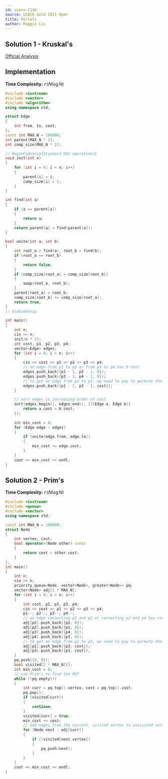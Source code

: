 ```yaml
---
id: usaco-1138
source: USACO Gold 2021 Open
title: Portals
author: Maggie Liu
---
```


## Solution 1 - Kruskal's

[Official Analysis](http://www.usaco.org/current/data/sol_prob2_gold_open21.html)

## Implementation

**Time Complexity:** $\mathcal{O}(N\log N)$

<LanguageSection>

<CPPSection>

```cpp
#include <iostream>
#include <vector>
#include <algorithm>
using namespace std;

struct Edge
{
	int from, to, cost;
};
const int MAX_N = 100000;
int parent[MAX_N * 2];
int comp_size[MAX_N * 2];

// BeginCodeSnip{Standard DSU operations}
void init(int n)
{
	for (int i = 0; i < n; i++)
	{
		parent[i] = i;
		comp_size[i] = 1;
	}
}

int find(int a)
{
	if (a == parent[a])
	{
		return a;
	}
	return parent[a] = find(parent[a]);
}

bool unite(int a, int b)
{
	int root_a = find(a), root_b = find(b);
	if (root_a == root_b)
	{
		return false;
	}
	if (comp_size[root_a] > comp_size[root_b])
	{
		swap(root_a, root_b);
	}
	parent[root_a] = root_b;
	comp_size[root_b] += comp_size[root_a];
	return true;
}
// EndCodeSnip

int main()
{
	int n;
	cin >> n;
	init(n * 2);
	int cost, p1, p2, p3, p4;
	vector<Edge> edges;
	for (int i = 0; i < n; i++)
	{
		cin >> cost >> p1 >> p2 >> p3 >> p4;
		// an edge from p1 to p2 or from p3 to p4 has 0 cost
		edges.push_back({p1 - 1, p2 - 1, 0});
		edges.push_back({p3 - 1, p4 - 1, 0});
		// to get an edge from p1 to p3, we need to pay to permute the portals
		edges.push_back({p1 - 1, p3 - 1, cost});
	}

	// sort edges in increasing order of cost
	sort(edges.begin(), edges.end(), [](Edge a, Edge b){
		return a.cost < b.cost;
	});
	
	int min_cost = 0;
	for (Edge edge : edges)
	{
		if (unite(edge.from, edge.to))
		{
			min_cost += edge.cost;
		}
	}
	cout << min_cost << endl;
}
```

</CPPSection>

</LanguageSection>

## Solution 2 - Prim's

**Time Complexity:** $\mathcal{O}(N\log N)$

<LanguageSection>

<CPPSection>

```cpp
#include <iostream>
#include <queue>
#include <vector>
using namespace std;

const int MAX_N = 100000;
struct Node
{
	int vertex, cost;
	bool operator>(Node other) const
	{
		return cost > other.cost;
	}
};
int main()
{
	int n;
	cin >> n;
	priority_queue<Node, vector<Node>, greater<Node>> pq;
	vector<Node> adj[2 * MAX_N];
	for (int i = 0; i < n; i++)
	{
		int cost, p1, p2, p3, p4;
		cin >> cost >> p1 >> p2 >> p3 >> p4;
		p1--; p2--; p3--; p4--;
		// an edge connecting p1 and p2 or connecting p3 and p4 has cost 0
		adj[p1].push_back({p2, 0});
		adj[p2].push_back({p1, 0});
		adj[p3].push_back({p4, 0});
		adj[p4].push_back({p3, 0});
		// to get an edge from p1 to p3, we need to pay to permute the portals
		adj[p1].push_back({p3, cost});
		adj[p3].push_back({p1, cost});
	}
	pq.push({0, 0});
	bool visited[2 * MAX_N]{};
	int min_cost = 0;
	// use Prim's to find the MST
	while (!pq.empty())
	{
		int curr = pq.top().vertex, cost = pq.top().cost;
		pq.pop();
		if (visited[curr])
		{
			continue;
		}
		visited[curr] = true;
		min_cost += cost;
		// add edges from the current, visited vertex to unvisited vertices
		for (Node next : adj[curr])
		{
			if (!visited[next.vertex])
			{
				pq.push(next);
			}
		}
	}
	cout << min_cost << endl;
}
```

</CPPSection>

</LanguageSection>
